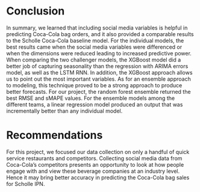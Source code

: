 # Conclusion {.unnumbered}

In summary, we learned that including social media variables is helpful in predicting Coca-Cola bag orders, and it also provided a comparable results to the Scholle Coca-Cola baseline model.  For the individual models, the best results came when the social media variables were differenced or when the dimensions were reduced leading to increased predictive power.  When comparing the two challenger models, the XGBoost model did a better job of capturing seasonality than the regression with ARIMA errors model, as well as the LSTM RNN.  In addition, the XGBoost approach allows us to point out the most important variables.
As for an ensemble approach to modeling, this technique proved to be a strong approach to produce better forecasts.  For our project, the random forest ensemble returned the best RMSE and sMAPE values.  For the ensemble models among the different teams, a linear regression model produced an output that was incrementally better than any individual model.





# Recommendations {.unnumbered}

For this project, we focused our data collection on only a handful of quick service restaurants and competitors.  Collecting social media data from Coca-Cola’s competitors presents an opportunity to look at how people engage with and view these beverage companies at an industry level. Hence it may bring better accuracy in predicting the Coca-Cola bag sales for Scholle IPN.
 
\newpage